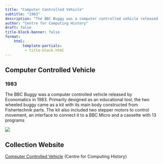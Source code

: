 ```yaml
---
title: "Computer Controlled Vehicle"
subtitle: "1983"
description: "The BBC Buggy was a computer controlled vehicle released by Economatics in 1983. Primarily designed as an educational tool, the two wheeled buggy came as a kit with its main body constructed from Fishertechnik parts. The kit also included two stepper motors to control movement, an interface to connect it to a BBC Micro and a cassette with 13 programs"
author: "Centre for Computing History"
draft: false
title-block-banner: false
format:
    html:
        template-partials:
         - title-block.html
---
```

## Computer Controlled Vehicle
### 1983
The BBC Buggy was a computer controlled vehicle released by Economatics in 1983. Primarily designed as an educational tool, the two wheeled buggy came as a kit with its main body constructed from Fishertechnik parts. The kit also included two stepper motors to control movement, an interface to connect it to a BBC Micro and a cassette with 13 programs

::: {.column-margin}
<img src="/full/400,/0/default.jpg">

:::

## Collection Website
<a href="http://www.computinghistory.org.uk/det/53106/BBC-Buggy/"/>Computer Controlled Vehicle</a> (Centre for Computing History)
